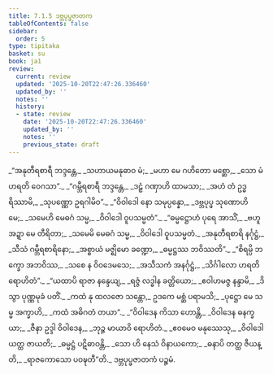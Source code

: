 ```yaml
---
title: 7.1.5 ဒဗ္ဘပုပ္ဖဇာတက
tableOfContents: false
sidebar:
  order: 5
type: tipitaka
basket: su
book: ja1
review:
  current: review
  updated: '2025-10-20T22:47:26.336460'
  updated_by: ''
  notes: ''
  history:
  - state: review
    date: '2025-10-20T22:47:26.336460'
    updated_by: ''
    notes: ''
    previous_state: draft
---
```



<DynamicBreadcrumb />


<ReviewStatus review={frontmatter.review} showDetails={true} />

<HypothesisAnnotation frontmatter={frontmatter} />

<Division number="29" book="ja1" e="ch" v="22" p="158">

<Paragraph number="1517" type="verses" book="ja1">
_“အနုတီရစာရီ ဘဒ္ဒန္တေ,_  
_သဟာယမနုဓာဝ မံ;_  
_မဟာ မေ ဂဟိတော မစ္ဆော,_  
_သော မံ ဟရတိ ဝေဂသာ”._  

</Paragraph>

</Division>
<Division number="30" book="ja1" e="ch" v="22" p="158">

<Paragraph number="1518" type="verses" book="ja1">
_“ဂမ္ဘီရစာရီ ဘဒ္ဒန္တေ,_  
_ဒဠှံ ဂဏှာဟိ ထာမသာ;_  
_အဟံ တံ ဥဒ္ဓရိဿာမိ,_  
_သုပဏ္ဏော ဥရဂါမိဝ”._  

</Paragraph>

</Division>
<Division number="31" book="ja1" e="ch" v="22" p="158">

<Paragraph number="1519" type="verses" book="ja1">
_“ဝိဝါဒေါ နော သမုပ္ပန္နော,_  
_ဒဗ္ဘပုပ္ဖ သုဏောဟိ မေ;_  
_သမေဟိ မေဓဂံ သမ္မ,_  
_ဝိဝါဒေါ ဝူပသမ္မတံ”._  

</Paragraph>

</Division>
<Division number="32" book="ja1" e="ch" v="22" p="158">

<Paragraph number="1520" type="verses" book="ja1">
_“ဓမ္မဋ္ဌောဟံ ပုရေ အာသိံ,_  
_ဗဟူ အဍ္ဍာ မေ တီရိတာ;_  
_သမေမိ မေဓဂံ သမ္မ,_  
_ဝိဝါဒေါ ဝူပသမ္မတံ._  

</Paragraph>

</Division>
<Division number="33" book="ja1" e="ch" v="22" p="159">

<Paragraph number="1521" type="verses" book="ja1">
_အနုတီရစာရိ နင်္ဂုဋ္ဌံ,_  
_သီသံ ဂမ္ဘီရစာရိနော;_  
_အစ္စာယံ မဇ္ဈိမော ခဏ္ဍော,_  
_ဓမ္မဋ္ဌဿ ဘဝိဿတိ”._  

</Paragraph>

</Division>
<Division number="34" book="ja1" e="ch" v="22" p="159">

<Paragraph number="1522" type="verses" book="ja1">
_“စိရမ္ပိ ဘက္ခော အဘဝိဿ,_  
_သစေ န ဝိဝဒေမသေ;_  
_အသီသကံ အနင်္ဂုဋ္ဌံ,_  
_သိင်္ဂါလော ဟရတိ ရောဟိတံ”._  

</Paragraph>

</Division>
<Division number="35" book="ja1" e="ch" v="22" p="159">

<Paragraph number="1523" type="verses" book="ja1">
_“ယထာပိ ရာဇာ နန္ဒေယျ,_  
_ရဇ္ဇံ လဒ္ဓါန ခတ္တိယော;_  
_ဧဝါဟမဇ္ဇ နန္ဒာမိ,_  
_ဒိသွာ ပုဏ္ဏမုခံ ပတိံ._  

</Paragraph>

</Division>
<Division number="36" book="ja1" e="ch" v="22" p="159">

<Paragraph number="1524" type="verses" book="ja1">
_ကထံ နု ထလဇော သန္တော,_  
ဥဒကေ မစ္ဆံ ပရာမသိ;_  
_ပုဋ္ဌော မေ သမ္မ အက္ခာဟိ,_  
_ကထံ အဓိဂတံ တယာ”._  

</Paragraph>

</Division>
<Division number="37" book="ja1" e="ch" v="22" p="159">

<Paragraph number="1525" type="verses" book="ja1">
_“ဝိဝါဒေန ကိသာ ဟောန္တိ,_  
_ဝိဝါဒေန ဓနက္ခယာ;_  
_ဇီနာ ဥဒ္ဒါ ဝိဝါဒေန,_  
_ဘုဉ္ဇ မာယာဝိ ရောဟိတံ._  

</Paragraph>

</Division>
<Division number="38" book="ja1" e="ch" v="22" p="159">

<Paragraph number="1526" type="verses" book="ja1">
_ဧဝမေဝ မနုဿေသု,_  
_ဝိဝါဒေါ ယတ္ထ ဇာယတိ;_  
_ဓမ္မဋ္ဌံ ပဋိဓာဝန္တိ,_  
_သော ဟိ နေသံ ဝိနာယကော;_  
_ဓနာပိ တတ္ထ ဇီယန္တိ,_  
_ရာဇကောသော ပဝဍ္ဎတီ”တိ._  


</Paragraph>
</Division>

<Paragraph number="1527" type="center" book="ja1">
ဒဗ္ဘပုပ္ဖဇာတကံ ပဉ္စမံ.
</Paragraph>